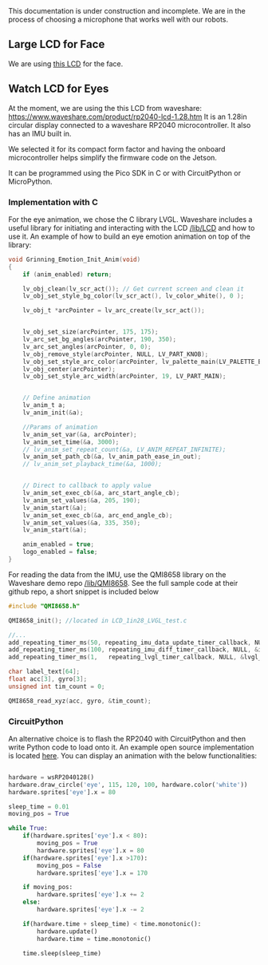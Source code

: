 
<Callout type="warning" emoji="⚠️">
  This documentation is under construction and incomplete. We are in the process
  of choosing a microphone that works well with our robots.
</Callout>

## Large LCD for Face

We are using [this LCD](https://www.seeedstudio.com/7-inch-1024x600-60Hz-IPS-Capacitive-Touch-Screen-with-speakers-p-5842.html) for the face.

## Watch LCD for Eyes

At the moment, we are using the this LCD from waveshare: https://www.waveshare.com/product/rp2040-lcd-1.28.htm
It is an 1.28in circular display connected to a waveshare RP2040 microcontroller. It also has an IMU built in.

We selected it for its compact form factor and having the onboard microcontroller helps simplify the firmware code on the Jetson.

It can be programmed using the Pico SDK in C or with CircuitPython or MicroPython.


### Implementation with C
For the eye animation, we chose the C library LVGL. Waveshare includes a useful library for initiating and interacting with the LCD
[/lib/LCD](https://github.com/waveshareteam/RP2040-Touch-LCD-1.28/tree/main/c/lib/LCD) and how to use it.
An example of how to build an eye emotion animation on top of the library:

```c
void Grinning_Emotion_Init_Anim(void)
{
    if (anim_enabled) return;

    lv_obj_clean(lv_scr_act()); // Get current screen and clean it
    lv_obj_set_style_bg_color(lv_scr_act(), lv_color_white(), 0 );

    lv_obj_t *arcPointer = lv_arc_create(lv_scr_act());


    lv_obj_set_size(arcPointer, 175, 175);
    lv_arc_set_bg_angles(arcPointer, 190, 350);
    lv_arc_set_angles(arcPointer, 0, 0);
    lv_obj_remove_style(arcPointer, NULL, LV_PART_KNOB);
    lv_obj_set_style_arc_color(arcPointer, lv_palette_main(LV_PALETTE_BROWN), 0);
    lv_obj_center(arcPointer);
    lv_obj_set_style_arc_width(arcPointer, 19, LV_PART_MAIN);


    // Define animation
    lv_anim_t a;
    lv_anim_init(&a);

    //Params of animation
    lv_anim_set_var(&a, arcPointer);
    lv_anim_set_time(&a, 3000);
    // lv_anim_set_repeat_count(&a, LV_ANIM_REPEAT_INFINITE);
    lv_anim_set_path_cb(&a, lv_anim_path_ease_in_out);
    // lv_anim_set_playback_time(&a, 1000);


    // Direct to callback to apply value
    lv_anim_set_exec_cb(&a, arc_start_angle_cb);
    lv_anim_set_values(&a, 205, 190);
    lv_anim_start(&a);
    lv_anim_set_exec_cb(&a, arc_end_angle_cb);
    lv_anim_set_values(&a, 335, 350);
    lv_anim_start(&a);

    anim_enabled = true;
    logo_enabled = false;
}
```




For reading the data from the IMU, use the QMI8658 library on the Waveshare demo repo [/lib/QMI8658](https://github.com/waveshareteam/RP2040-Touch-LCD-1.28/tree/main/c/lib/QMI8658).
See the full sample code at their github repo, a short snippet is included below

```c
#include "QMI8658.h"

QMI8658_init(); //located in LCD_1in28_LVGL_test.c

//...
add_repeating_timer_ms(50, repeating_imu_data_update_timer_callback, NULL, &imu_data_update_timer);
add_repeating_timer_ms(100, repeating_imu_diff_timer_callback, NULL, &imu_diff_timer);
add_repeating_timer_ms(1,   repeating_lvgl_timer_callback, NULL, &lvgl_timer);

char label_text[64];
float acc[3], gyro[3];
unsigned int tim_count = 0;

QMI8658_read_xyz(acc, gyro, &tim_count);

```

### CircuitPython

An alternative choice is to flash the RP2040 with CircuitPython and then write Python code to load onto it. An example open source implementation is located [here](https://github.com/aedile/circuit_python_wsRP2040128 ).
You can display an animation with the below functionalities:

```python

hardware = wsRP2040128()
hardware.draw_circle('eye', 115, 120, 100, hardware.color('white'))
hardware.sprites['eye'].x = 80

sleep_time = 0.01
moving_pos = True

while True:
    if(hardware.sprites['eye'].x < 80):
        moving_pos = True
        hardware.sprites['eye'].x = 80
    if(hardware.sprites['eye'].x >170):
        moving_pos = False
        hardware.sprites['eye'].x = 170

    if moving_pos:
        hardware.sprites['eye'].x += 2
    else:
        hardware.sprites['eye'].x -= 2

    if(hardware.time + sleep_time) < time.monotonic():
        hardware.update()
        hardware.time = time.monotonic()

    time.sleep(sleep_time)

```
